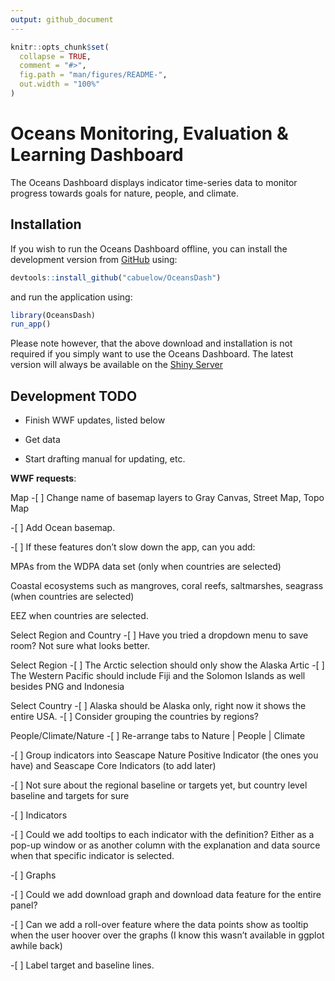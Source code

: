 ```yaml
---
output: github_document
---
```


<!-- README.md is generated from README.Rmd. Please edit that file -->

```r
knitr::opts_chunk$set(
  collapse = TRUE,
  comment = "#>",
  fig.path = "man/figures/README-",
  out.width = "100%"
)
```

# Oceans Monitoring, Evaluation & Learning Dashboard

The Oceans Dashboard displays indicator time-series data to monitor progress towards goals for nature, people, and climate.

## Installation

If you wish to run the Oceans Dashboard offline, you can install the development version from [GitHub](https://github.com/) using:

``` r
devtools::install_github("cabuelow/OceansDash")
```

and run the application using:

``` r
library(OceansDash)
run_app()
```

Please note however, that the above download and installation is not required if you simply want to use the Oceans Dashboard. The latest version will always be available on the [Shiny Server](https://cbuelow.shinyapps.io/oceans-dashboard-prototype_v2/)

## Development TODO

- Finish WWF updates, listed below

- Get data

- Start drafting manual for updating, etc.

**WWF requests**:

Map
-[ ] Change name of basemap layers to Gray Canvas, Street Map, Topo Map

-[ ] Add Ocean basemap.

-[ ] If these features don't slow down the app, can you add:

MPAs from the WDPA data set (only when countries are selected)

Coastal ecosystems such as mangroves, coral reefs, saltmarshes,
seagrass (when countries are selected)

EEZ when countries are selected.

Select Region and Country
-[ ] Have you tried a dropdown menu to save room? Not sure what looks
better.

Select Region
-[ ] The Arctic selection should only show the Alaska Artic
-[ ] The Western Pacific should include Fiji and the Solomon Islands as well besides PNG and Indonesia

Select Country
-[ ] Alaska should be Alaska only, right now it shows the entire USA.
-[ ] Consider grouping the countries by regions?

People/Climate/Nature
-[ ] Re-arrange tabs to Nature | People | Climate

-[ ] Group indicators into Seascape Nature Positive Indicator (the ones you have)
and Seascape Core Indicators (to add later)

-[ ] Not sure about the regional baseline or targets yet, but country level baseline and targets
for sure

-[ ] Indicators

-[ ] Could we add tooltips to each indicator with the definition? Either as a pop-up window or as another column with
the explanation and data source when that specific indicator is
selected.

-[ ] Graphs

-[ ] Could we add download graph and download data feature for the entire panel?

-[ ] Can we add a roll-over feature where the data points show as tooltip when the user hoover over the graphs (I know this wasn't available in ggplot awhile back)

-[ ] Label target and baseline lines.

